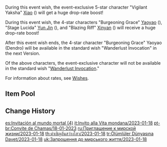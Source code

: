 {{Wish
|name              = Invitation to Mundane Life 2023-01-18
|image             = Invitation to Mundane Life 2023-01-18.png
|type              = Character Event
|type2             = Character Event-2
|duration          = event
|time_start        = 2023-01-18 11:00:00
|time_start_offset = GMT+8
|time_end          = 2023-02-07 17:59:59
|link              = https://www.hoyolab.com/article/15053172
|preceding         = Azure Excursion/2022-12-27
|preceding2        = Reign of Serenity/2022-12-27
|succeeding        = Moment of Bloom/2023-02-07
|succeeding2       = Discerner of Enigmas/2023-02-07
|alongside         = Caution in Confidence/2023-01-18
|alongside2        = Epitome Invocation/2023-01-18
|previous          = Invitation to Mundane Life/2022-05-31
}}
During this event wish, the event-exclusive 5-star character "Vigilant Yaksha" [[Xiao]] ({{Anemo}}) will get a huge drop-rate boost!

During this event wish, the 4-star characters "Burgeoning Grace" [[Yaoyao]] ({{Dendro}}), "Stage Lucida" [[Yun Jin]] ({{Geo}}), and "Blazing Riff" [[Xinyan]] ({{Pyro}}) will receive a huge drop-rate boost!

After this event wish ends, the 4-star character "Burgeoning Grace" Yaoyao (Dendro) will be available in the standard wish "Wanderlust Invocation" in the next Version.

Of the above characters, the event-exclusive character will not be available in the standard wish "[[Wanderlust Invocation]]."

For information about rates, see [[Wishes]].

==Item Pool==
{{Wish Pool
|^Xiao
|^Yaoyao
|^Yun Jin
|^Xinyan
|Diluc
|Jean
|Keqing
|Mona
|Qiqi
|Tighnari
|Barbara
|Beidou
|Bennett
|Candace
|Chongyun
|Collei
|Diona
|Dori
|Faruzan
|Fischl
|Gorou
|Kujou Sara
|Kuki Shinobu
|Layla
|Ningguang
|Noelle
|Razor
|Rosaria
|Sayu
|Shikanoin Heizou
|Sucrose
|Thoma
|Xiangling
|Xingqiu
|Yanfei
|Dragon's Bane
|Eye of Perception
|Favonius Codex
|Favonius Greatsword
|Favonius Lance
|Favonius Sword
|Favonius Warbow
|Lion's Roar
|Rainslasher
|Rust
|Sacrificial Bow
|Sacrificial Fragments
|Sacrificial Greatsword
|Sacrificial Sword
|The Bell
|The Flute
|The Stringless
|The Widsith
|Black Tassel
|Bloodtainted Greatsword
|Cool Steel
|Debate Club
|Emerald Orb
|Ferrous Shadow
|Harbinger of Dawn
|Magic Guide
|Raven Bow
|Sharpshooter's Oath
|Skyrider Sword
|Slingshot
|Thrilling Tales of Dragon Slayers
}}

==Change History==
{{Change History|3.4}}

[[es:Invitación al mundo mortal (4)]]
[[it:Invito alla Vita mondana/2023-01-18]]
[[pt-br:Convite de Chamas/18-01-2023]]
[[ru:Приглашение к мирской жизни/2023-01-18]]
[[th:คำเชิญอันสว่างไสว/2023-01-18]]
[[tr:Ölümlüler Dünyasına Davet/2023-01-18]]
[[uk:Запрошення до мирського життя/2023-01-18]]